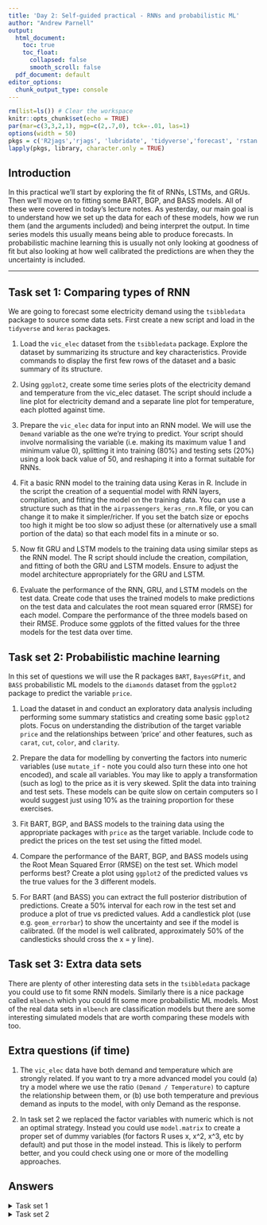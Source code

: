```yaml
---
title: 'Day 2: Self-guided practical - RNNs and probabilistic ML'
author: "Andrew Parnell"
output:
  html_document:
    toc: true
    toc_float:
      collapsed: false
      smooth_scroll: false
  pdf_document: default
editor_options: 
  chunk_output_type: console
---
```


```r
rm(list=ls()) # Clear the workspace
knitr::opts_chunk$set(echo = TRUE)
par(mar=c(3,3,2,1), mgp=c(2,.7,0), tck=-.01, las=1)
options(width = 50)
pkgs = c('R2jags','rjags', 'lubridate', 'tidyverse','forecast', 'rstan')
lapply(pkgs, library, character.only = TRUE)

```

## Introduction

In this practical we'll start by exploring the fit of RNNs, LSTMs, and GRUs. Then we'll move on to fitting some BART, BGP, and BASS models. All of these were covered in today's lecture notes. As yesterday, our main goal is to understand how we set up the data for each of these models, how we run them (and the arguments included) and being interpret the output. In time series models this usually means being able to produce forecasts. In probabilistic machine learning this is usually not only looking at goodness of fit but also looking at how well calibrated the predictions are when they the uncertainty is included.

***


## Task set 1: Comparing types of RNN

We are going to forecast some electricity demand using the `tsibbledata` package to source some data sets. First create a new script and load in the `tidyverse` and `keras` packages.

1. Load the `vic_elec` dataset from the `tsibbledata` package. Explore the dataset by summarizing its structure and key characteristics. Provide commands to display the first few rows of the dataset and a basic summary of its structure. 

2. Using `ggplot2`, create some time series plots of the electricity demand and temperature from the vic_elec dataset. The script should include a line plot for electricity demand and a separate line plot for temperature, each plotted against time.

3. Prepare the `vic_elec` data for input into an RNN model. We will use the `Demand` variable as the one we're trying to predict. Your script should involve normalising the variable (i.e. making its maximum value 1 and minimum value 0), splitting it into training (80%) and testing sets (20%) using a look back value of 50, and reshaping it into a format suitable for RNNs. 

4. Fit a basic RNN model to the training data using Keras in R. Include in the script the creation of a sequential model with RNN layers, compilation, and fitting the model on the training data. You can use a structure such as that in the `airpassengers_keras_rnn.R` file, or you can change it to make it simpler/richer. If you set the batch size or epochs too high it might be too slow so adjust these (or alternatively use a small portion of the data) so that each model fits in a minute or so.

5. Now fit GRU and LSTM models to the training data using similar steps as the RNN model. The R script should include the creation, compilation, and fitting of both the GRU and LSTM models. Ensure to adjust the model architecture appropriately for the GRU and LSTM.

6. Evaluate the performance of the RNN, GRU, and LSTM models on the test data. Create code that uses the trained models to make predictions on the test data and calculates the root mean squared error (RMSE) for each model. Compare the performance of the three models based on their RMSE. Produce some ggplots of the fitted values for the three models for the test data over time.

## Task set 2: Probabilistic machine learning

In this set of questions we will use the R packages `BART`, `BayesGPfit`, and `BASS` probabilistic ML models to the `diamonds` dataset from the `ggplot2` package to predict the variable `price`. 

1. Load the dataset in and conduct an exploratory data analysis including performing some summary statistics and creating some basic `ggplot2` plots. Focus on understanding the distribution of the target variable `price` and the relationships between 'price' and other features, such as `carat`, `cut`, `color`, and `clarity`. 

2. Prepare the data for modelling by converting the factors into numeric variables (use `mutate_if` - note you could also turn these into one hot encoded), and scale all variables. You may like to apply a transformation (such as log) to the price as it is very skewed. Split the data into training and test sets. These models can be quite slow on certain computers so I would suggest just using 10% as the training proportion for these exercises.

3. Fit BART, BGP, and BASS models to the training data using the appropriate packages with `price` as the target variable. Include code to predict the prices on the test set using the fitted model.

4. Compare the performance of the BART, BGP, and BASS models using the Root Mean Squared Error (RMSE) on the test set. Which model performs best? Create a plot using `ggplot2` of the predicted values vs the true values for the 3 different models.

5. For BART (and BASS) you can extract the full posterior distribution of predictions. Create a 50% interval for each row in the test set and produce a plot of true vs predicted values. Add a candlestick plot (use e.g. `geom_errorbar`) to show the uncertainty and see if the model is calibrated. (If the model is well calibrated, approximately 50% of the candlesticks should cross the x = y line).
 
## Task set 3: Extra data sets

There are plenty of other interesting data sets in the `tsibbledata` package you could use to fit some RNN models. Similarly there is a nice package called `mlbench` which you could fit some more probabilistic ML models. Most of the real data sets in `mlbench` are classification models but there are some interesting simulated models that are worth comparing these models with too. 

## Extra questions (if time)

1. The `vic_elec` data have both demand and temperature which are strongly related. If you want to try a more advanced model you could (a) try a model where we use the ratio `(Demand / Temperature)` to capture the relationship between them, or (b) use both temperature and previous demand as inputs to the model, with only Demand as the response.  

2. In task set 2 we replaced the factor variables with numeric which is not an optimal strategy. Instead you could use `model.matrix` to create a proper set of dummy variables (for factors R uses x, x^2, x^3, etc by default) and put those in the model instead. This is likely to perform better, and you could check using one or more of the modelling approaches.

## Answers

<details>
  <summary>Task set 1</summary>
```r
library(tsibbledata)
library(keras)
library(tidyverse)

# Part 1

# Load the vic_elec dataset
data("vic_elec")

# Display the first few rows
head(vic_elec)

# Summary of the dataset structure
glimpse(vic_elec)

# Part 2
# Plot for Electricity Demand
ggplot(vic_elec, aes(x = Time, y = Demand)) + 
    geom_line() + 
    labs(title = "Electricity Demand over Time", 
         x = "Time", y = "Demand")

# Plot for Temperature
ggplot(vic_elec, aes(x = Time, y = Temperature)) + 
    geom_line(color = "red") + 
    labs(title = "Temperature over Time", 
         x = "Time", y = "Temperature")

# Part 3
# Normalise the data - make it between 0 and 1
max_demand <- max(vic_elec$Demand) # min value already 0
vic_elec$Demand <- vic_elec$Demand / max_demand

look_back <- 100
dataX_list <- vector("list", length = length(vic_elec$Demand) - look_back)
dataY_list <- vector("list", length = length(vic_elec$Demand) - look_back)

for (i in 1:(length(vic_elec$Demand) - look_back)) {
  dataX_list[[i]] <- vic_elec$Demand[i:(i + look_back - 1)]
  dataY_list[[i]] <- vic_elec$Demand[i + look_back]
}

# Combine the list elements into matrices/vectors
dataX <- do.call(rbind, dataX_list)
dataY <- unlist(dataY_list)

# Splitting into train and test
split_idx <- round(0.8 * nrow(dataX))
X_train <- array(dataX[1:split_idx, ], dim = c(split_idx, look_back, 1))
y_train <- dataY[1:split_idx]
X_test <- array(dataX[(split_idx+1):nrow(dataX), ], 
                dim = c(nrow(dataX) - split_idx, look_back, 1))
y_test <- dataY[(split_idx+1):length(dataY)]

# Step 4
# Create RNN model
model_rnn <- keras_model_sequential() %>%
  layer_simple_rnn(units = 50, input_shape = c(look_back, 1)) %>%
  layer_dense(units = 1)

# Compile the model
model_rnn %>% compile(
  loss = 'mean_squared_error',
  optimizer = keras$optimizers$legacy$Adam(learning_rate = 0.001)
)

# Fit the model
model_rnn %>% fit(
  X_train, 
  y_train, 
  epochs = 20, 
  batch_size = 72, 
  validation_data = list(X_test, y_test)
)

# Step 5
# Create GRU model
model_gru <- keras_model_sequential() %>%
  layer_gru(units = 50, input_shape = c(look_back, 1)) %>%
  layer_dense(units = 1)

# Compile GRU model
model_gru %>% compile(
  loss = 'mean_squared_error',
  optimizer = keras$optimizers$legacy$Adam(learning_rate = 0.001)
)

# Fit GRU model
model_gru %>% fit(
  X_train, 
  y_train, 
  epochs = 20, 
  batch_size = 72, 
  validation_data = list(X_test, y_test)
)

# Create LSTM model
model_lstm <- keras_model_sequential() %>%
  layer_lstm(units = 50, input_shape = c(look_back, 1)) %>%
  layer_dense(units = 1)

# Compile LSTM model
model_lstm %>% compile(
  loss = 'mean_squared_error',
  optimizer = keras$optimizers$legacy$Adam(learning_rate = 0.001)
)

# Fit LSTM model
model_lstm %>% fit(
  X_train, 
  y_train, 
  epochs = 20, 
  batch_size = 72, 
  validation_data = list(X_test, y_test)
)

# Step 6
# Predictions
predict_rnn <- model_rnn %>% predict(X_test)
predict_gru <- model_gru %>% predict(X_test)
predict_lstm <- model_lstm %>% predict(X_test)

# Calculate RMSE for each model
rmse <- function(obs, pred) return(sqrt(mean((obs - pred)^2)))
rmse(y_test, predict_rnn) # Smallest (for me)
rmse(y_test, predict_gru) 
rmse(y_test, predict_lstm)

# Finally create a nice plot
test_indices <- (split_idx+1):length(dataY)
plot_data <- data.frame(
  Time = vic_elec$Time[test_indices],
  Actual = y_test,
  RNN = predict_rnn,
  GRU = predict_gru,
  LSTM = predict_lstm
)

# Gather the predictions into a long format
plot_data_long <- plot_data %>%
  pivot_longer(cols = c("RNN", "GRU", "LSTM"), 
               names_to = "Model", 
               values_to = "Predicted")

# Create the ggplot
ggplot(plot_data_long, 
       aes(x = Time, y = Predicted, colour = Model)) +
  geom_line() +
  geom_line(aes(y = Actual, colour = "Actual", 
                ), alpha = 0.6) +
  labs(title = "Model Performance on Test Data",
       x = "Time",
       y = "Demand",
       colour = "Legend") +
  theme_minimal()

ggplot(plot_data_long, 
       aes(x = Actual, y = Predicted, colour = Model)) +
  geom_point(alpha = 0.5) +
  geom_abline(intercept = 0, slope = 1) + 
  labs(title = "Model Performance on Test Data",
       x = "Actual",
       y = "Predicted",
       colour = "Legend") +
  theme_minimal()
# For me all very similar - but very good
```
</details>

<details>
  <summary>Task set 2</summary>
```r
# Load necessary libraries
library(tidyverse)
library(BART)
library(BayesGPfit)
library(BASS)

# 1. Data Loading and Exploration
data("diamonds", package = "ggplot2")
glimpse(diamonds)
# Some example plots, but anything is appropriate
ggplot(diamonds, aes(x = carat, y = price)) + 
  geom_point() + theme_minimal()
ggplot(diamonds, aes(x = log(price))) + 
  geom_histogram(bins = 30) + theme_minimal()

# 2. Data Preprocessing
set.seed(123) # For reproducibility

# Convert to data frame
scale_fun <- function(x) (x - mean(x)) / sd(x)
diamonds_use <- diamonds %>% 
  mutate(price = log(price)) %>% 
  mutate_if(is.factor, as.numeric) %>% 
  mutate_if(is.numeric, scale_fun) %>% 
  as.data.frame()
index <- sample(1:nrow(diamonds), 0.1 * nrow(diamonds))
X_train <- diamonds_use[index, -which(names(diamonds) == "price")]
y_train <- diamonds_use$price[index]
X_test <- diamonds_use[-index, -which(names(diamonds) == "price")]
y_test <- diamonds_use$price[-index]

# 3. Fitting a BART Model
bart_model <- wbart(x.train = X_train,
                    y.train = y_train,
                    x.test = X_test)
bart_posterior <- predict(bart_model, X_test)
bart_predictions <- bart_model$yhat.test.mean

# 4. Fitting a BGP Model
bgp_model <- GP.Bayes.fit(y_train, 
                          X_train, 
                          poly_degree = 5L, 
                          a = 0.001,
                          b = 2,
                          progress_bar = TRUE)
bgp_posterior <- GP.predict(bgp_model,
                              X_test,
                              CI = TRUE)
bgp_predictions <- bgp_posterior$mean$f

# 5. Fitting a BASS Model
bass_model <- bass(X_train, y_train)
bass_posterior <- predict(bass_model, 
                            newdata = X_test)
bass_predictions <- colMeans(bass_predictions)

# 6. Model Evaluation and Comparison
bart_rmse <- sqrt(mean((bart_predictions - y_test)^2)) # BART wins!
bgp_rmse <- sqrt(mean((bgp_predictions - y_test)^2))
bass_rmse <- sqrt(mean((bass_predictions - y_test)^2))

# Plotting predictions against true values
ggplot() +
  geom_point(aes(x = y_test, y = bgp_predictions), 
             colour = "red", alpha = 0.5) +
  geom_point(aes(x = y_test, y = bart_predictions), 
             colour = "blue", alpha = 0.5) +
  # geom_point(aes(x = y_test, y = bass_predictions),
  #            colour = "green", alpha = 0.5) +
  # The lines above are commented out because bass performed so badly
  geom_abline(intercept = 0, slope = 1, linetype = "dashed") +
  labs(title = "Model Predictions vs Actual Prices",
       x = "Actual Price", y = "Predicted Price") +
  theme_minimal()

# Create a new data frame to look at calibration
bart_df <- data.frame(
  y_test = y_test,
  bart_pred_25 = apply(bart_posterior, 2, quantile, 0.25),
  bart_pred_50 = apply(bart_posterior, 2, quantile, 0.5),
  bart_pred_75 = apply(bart_posterior, 2, quantile, 0.75)
)
bart_df$outside = y_test < bart_df$bart_pred_25 | 
  y_test > bart_df$bart_pred_75
ggplot(bart_df, aes(x = y_test, y = bart_pred_50,
                             colour = outside)) + 
  geom_abline(intercept = 0, slope = 1) + 
  geom_errorbar(aes(ymin = bart_pred_25, ymax = bart_pred_75),
                alpha = 0.5) + 
  theme_minimal()
mean(bart_df$outside) # Too high - not a well calibrated model
# Too small a training set?

```
</details>






